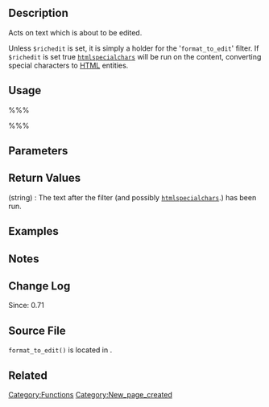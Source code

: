 == Description ==
Acts on text which is about to be edited. 

Unless <tt>$richedit</tt> is set, it is simply a holder for the '<tt>format_to_edit</tt>' filter. If <tt>$richedit</tt> is set true [http://us3.php.net/manual/en/function.htmlspecialchars.php <tt>htmlspecialchars</tt>] will be run on the content, converting special characters to [[wikipedia:HTML|HTML]] entities. 

== Usage ==
%%%<?php format_to_edit( $content, $richedit ) ?>%%%

== Parameters ==
{{Parameter|$content|string|The text about to be edited.}}
{{Parameter|$richedit|boolean|Whether or not the <tt>$content</tt> should pass through [http://us3.php.net/manual/en/function.htmlspecialchars.php <tt>htmlspecialchars</tt>].|optional|false}}

== Return Values ==
; (string) : The text after the filter (and possibly [http://us3.php.net/manual/en/function.htmlspecialchars.php <tt>htmlspecialchars</tt>].) has been run.

== Examples ==
<!-- Need creative examples. Feel free to link to external examples. -->

== Notes ==

== Change Log ==
Since: 0.71

== Source File ==

<tt>format_to_edit()</tt> is located in {{Trac|wp-includes/formatting.php}}.

== Related ==
<!--
    To Do:
    Need to find related functions.
    Need to create groups of functions and create templates to add them to a page quickly.
    Some functions may be related to many groups of functions.
-->

{{Tag Footer}}

[[Category:Functions]]
[[Category:New_page_created]]